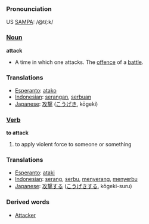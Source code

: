 === Pronounciation ===
US [[W:SAMPA|SAMPA]]: /@t{:k/

=== [[Noun]] ===
'''attack'''
*A time in which one attacks. The [[offence]] of a [[battle]].

=== Translations ===
*[[Esperanto]]: [[atako]]
*[[Indonesian]]: [[serang|serangan]], [[serbu|serbuan]]
*[[Japanese]]: [[攻撃]] ([[こうげき]], kōgeki)

=== [[Verb]] ===
'''to attack'''
# to apply violent force to someone or something

=== Translations ===
*[[Esperanto]]: [[ataki]]
*[[Indonesian]]: [[serang]], [[serbu]], [[serang|menyerang]], [[serbu|menyerbu]]
*[[Japanese]]: [[攻撃]]する ([[こうげき]]する, kōgeki-suru)

=== Derived words ===
*[[Attacker]]